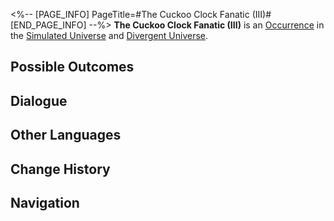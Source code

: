 <%-- [PAGE_INFO]
PageTitle=#The Cuckoo Clock Fanatic (III)#
[END_PAGE_INFO] --%>
{{Stub}}
{{Simulated Universe Event Infobox
|id            = 19601-6
|title         = 
|image         = Occurrence Twins.png
|domains_su    = Unknown
|domains_swarm = Unknown
|domains_gng   = 
|domains_du    = Unknown
|domains_und   = Unknown
|requirements  = 
|prev          = 
|next          = 
|characters    = 
|factions      = 
|order         = 056
|order_du      = 065
}}
'''The Cuckoo Clock Fanatic (III)''' is an [[Divergent Universe/Occurrence|Occurrence]] in the [[Simulated Universe]] and [[Divergent Universe]].

==Possible Outcomes==
{{Possible Outcomes
|choice_1 = Make some fake and faulty cuckoo clocks!
|result_1 = Use Curios to make some fake cuckoo clocks! Exchange all Curios for an equal number of Curios or Blessings.
|path_1   = Elation
|modes_1  = swarm

|choice_2 = Accept a cuckoo clock.
|result_2 = Obtain 1 random cuckoo clock series Negative Curio, and obtain 4 Component(s) currently in possession.
|modes_2  = und

|choice_3 = Exchange the cuckoo clocks you've gathered with him.
|result_3 = Give all cuckoo clocks to your opponent in exchange for the same number of Components.
|modes_3  = und

|choice_4 = Accept a cuckoo clock again.
|result_4 = Obtain 1 random cuckoo clock series Negative Curio(s) and 4 Blessing(s) of the Path required for the Equation.
|modes_4  = du

|choice_5 = Accept a cuckoo clock again.
|result_5 = Obtain 1 random cuckoo clock series Negative Curio and a 3-star Blessing.
|modes_5  = su,swarm

|choice_6 = Exchange the cuckoo clocks you've gathered with him.
|result_6 = Give all cuckoo clocks to your opponent in exchange for the same number of Curios.

|choice_7 = Exchange the cuckoo clocks you've gathered with him.
|result_7 = Give all cuckoo clocks to your opponent in exchange for the same number of Blessings.
|modes_7  = su,swarm,du

}}
<!--
==Gameplay Notes==
* 
-->
==Dialogue==
{{Dialogue Start}}
:{{tx}}
{{Dialogue End}}

==Other Languages==
{{Other Languages
|en   = The Cuckoo Clock Fanatic (III)
|zhs  = 咕咕钟狂热粉丝（其三）
|zht  = 咕咕鐘狂熱愛好者（其三）
|ja   = {{Rubi|鳩時計|はとどけい}}の{{Rubi|熱狂的|ねっきょうてき}}ファン（3）
|ko   = 뻐꾸기 시계의 광팬 (3)
|es   = El fanático del reloj de cuco III
|fr   = Collectionneur de coucous (III)
|ru   = Фанат часов с кукушкой III
|th   = แฟนคลับผู้คลั่งไคล้ Cuckoo Clock (3)
|vi   = Fan Cuồng Đồng Hồ Cúc Cu 3
|de   = Der Kuckucksuhren-Fanatiker (Teil 3)
|id   = Fanatik Jam Cuckoo (3)
|pt   = O Fanático dos Relógios Cuco (III)
}}

==Change History==
{{Change History|null}}

==Navigation==
{{Occurrence Navbox}}